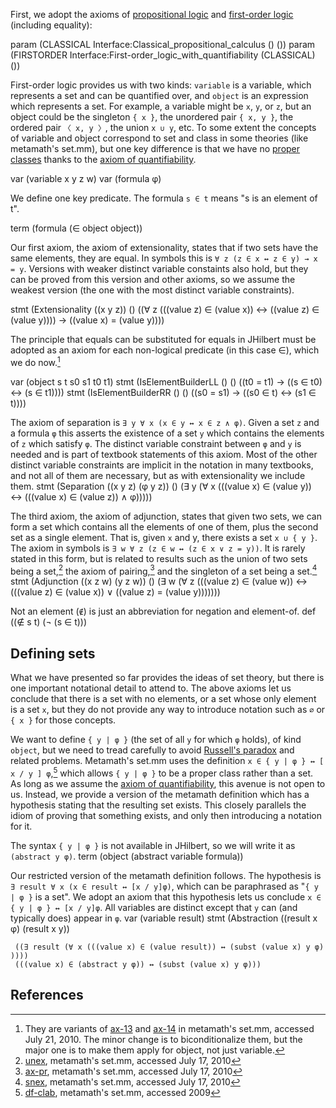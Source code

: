 {{header
 | title    = Axioms of general set theory
 | subtitle = 
 | left     = 
 | right    = 
 | shortcut = 
 | notes    = [[w:General set theory|General set theory]] consists of only three axioms, but suffices to establish set theory for finite sets. It also can serve as the basis for more powerful set theories, such as [[w:Zermelo–Fraenkel set theory|ZFC]], as the axioms of general set theory are also axioms or theorems of most set theories.
}}
{{modules
| parameters = [[Interface:Classical propositional calculus|Classical propositional calculus]], [[Interface:First-order logic with quantifiability]]
| importedby = [[General set theory]]
| exportedby = None yet.
}}

First, we adopt the axioms of [[Interface:Classical propositional calculus|propositional logic]] and [[Interface:First-order logic with quantifiability|first-order logic]] (including equality):

<jh>
param (CLASSICAL Interface:Classical_propositional_calculus () ())
param (FIRSTORDER Interface:First-order_logic_with_quantifiability (CLASSICAL) ())
</jh>

First-order logic provides us with two kinds: <code>variable</code> is a variable, which represents a set and can be quantified over, and <code>object</code> is an expression which represents a set. For example, a variable might be <code>x</code>, <code>y</code>, or <code>z</code>, but an object could be the singleton <code>{ x }</code>, the unordered pair <code>{ x, y }</code>, the ordered pair <code>〈 x, y 〉</code>, the union <code>x ∪ y</code>, etc. To some extent the concepts of variable and object correspond to set and class in some theories (like metamath's set.mm), but one key difference is that we have no [[w:proper class|proper classes]] thanks to the [[Interface:Axiom of quantifiability|axiom of quantifiability]].

<jh>
var (variable x y z w)
var (formula φ)
</jh>

We define one key predicate. The formula <code>s ∈ t</code> means "s is an element of t".

<jh>
term (formula (∈ object object))
</jh>

Our first axiom, the axiom of extensionality, states that if two sets have the same elements, they are equal. In symbols this is <code>∀ z (z ∈ x ↔ z ∈ y) → x = y</code>.  Versions with weaker distinct variable constaints also hold, but they can be proved from this version and other axioms, so we assume the weakest version (the one with the most distinct variable constraints).

<jh>
stmt (Extensionality ((x y z)) () ((∀ z (((value z) ∈ (value x)) ↔ ((value z) ∈ (value y)))) → ((value x) = (value y))))
</jh>

The principle that equals can be substituted for equals in JHilbert must be adopted as an axiom for each non-logical predicate (in this case ∈), which we do now.<ref>They are variants of [http://us.metamath.org/mpeuni/ax-13.html ax-13] and [http://us.metamath.org/mpeuni/ax-14.html ax-14] in metamath's set.mm, accessed July 21, 2010. The minor change is to biconditionalize them, but the major one is to make them apply for object, not just variable.</ref>

<jh>
var (object s t s0 s1 t0 t1)
stmt (IsElementBuilderLL () () ((t0 = t1) → ((s ∈ t0) ↔ (s ∈ t1))))
stmt (IsElementBuilderRR () () ((s0 = s1) → ((s0 ∈ t) ↔ (s1 ∈ t))))
</jh>

The axiom of separation is <code>∃ y ∀ x (x ∈ y ↔ x ∈ z ∧ φ)</code>.  Given a set <code>z</code> and a formula <code>φ</code> this asserts the existence of a set <code>y</code> which contains the elements of <code>z</code> which satisfy <code>φ</code>. The distinct variable constraint between <code>φ</code> and <code>y</code> is needed and is part of textbook statements of this axiom.  Most of the other distinct variable constraints are implicit in the notation in many textbooks, and not all of them are necessary, but as with extensionality we include them.  
<jh>
stmt (Separation ((x y z) (φ y z)) () (∃ y (∀ x (((value x) ∈ (value y)) ↔ (((value x) ∈ (value z)) ∧ φ)))))
</jh>

The third axiom, the axiom of adjunction, states that given two sets, we can form a set which contains all the elements of one of them, plus the second set as a single element. That is, given <code>x</code> and </code>y</code>, there exists a set <code>x ∪ { y }</code>.  The axiom in symbols is <code>∃ w ∀ z (z ∈ w ↔ (z ∈ x ∨ z = y))</code>. It is rarely stated in this form, but is related to results such as the union of two sets being a set,<ref>[http://us.metamath.org/mpeuni/unex.html unex], metamath's set.mm, accessed July 17, 2010</ref> the axiom of pairing,<ref>[http://us.metamath.org/mpeuni/ax-pr.html ax-pr], metamath's set.mm, accessed July 17, 2010</ref> and the singleton of a set being a set.<ref>[http://us.metamath.org/mpeuni/snex.html snex], metamath's set.mm, accessed July 17, 2010</ref>
<jh>
stmt (Adjunction ((x z w) (y z w)) () (∃ w (∀ z (((value z) ∈ (value w)) ↔ (((value z) ∈ (value x)) ∨ ((value z) = (value y)))))))
</jh>

Not an element (<code>∉</code>) is just an abbreviation for negation and element-of.
<jh>
def ((∉ s t) (¬ (s ∈ t)))
</jh>

==Defining sets==
What we have presented so far provides the ideas of set theory, but there is one important notational detail to attend to. The above axioms let us conclude that there is a set with no elements, or a set whose only element is a set <code>x</code>, but they do not provide any way to introduce notation such as <code>∅</code> or <code>{ x }</code> for those concepts.

We want to define <code>{ y | φ }</code> (the set of all <code>y</code> for which <code>φ</code> holds), of kind <code>object</code>, but we need to tread carefully to avoid [[w:Russell's paradox|Russell's paradox]] and related problems. Metamath's set.mm uses the definition <code>x ∈ { y | φ } ↔ [ x / y ] φ</code>,<ref>[http://us.metamath.org/mpeuni/df-clab.html df-clab], metamath's set.mm, accessed 2009</ref> which allows <code>{ y | φ }</code> to be a proper class rather than a set. As long as we assume the [[Interface:Axiom of quantifiability|axiom of quantifiability]], this avenue is not open to us. Instead, we provide a version of the metamath definition which has a hypothesis stating that the resulting set exists. This closely parallels the idiom of proving that something exists, and only then introducing a notation for it.

The syntax <code>{ y | φ }</code> is not available in JHilbert, so we will write it as <code>(abstract y φ)</code>.
<jh>
term (object (abstract variable formula))
</jh>

Our restricted version of the metamath definition follows. The hypothesis is <code>∃ result ∀ x (x ∈ result ↔ [x / y]φ)</code>, which can be paraphrased as "<code>{ y | φ }</code> is a set". We adopt an axiom that this hypothesis lets us conclude <code>x ∈ { y | φ } ↔ [x / y]φ</code>. All variables are distinct except that <code>y</code> can (and typically does) appear in <code>φ</code>.
<jh>
var (variable result)
stmt (Abstraction ((result x φ) (result x y))
  ((∃ result (∀ x (((value x) ∈ (value result)) ↔ (subst (value x) y φ)))))
  (((value x) ∈ (abstract y φ)) ↔ (subst (value x) y φ)))
</jh>

==References==
<references/>

[[Category:Axiomatics of classical set theory and its fragments|{{PAGENAME}}]]

